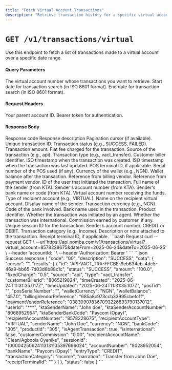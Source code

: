 ```yaml
---
title: "Fetch Virtual Account Transactions"
description: "Retrieve transaction history for a specific virtual account"
---
```



# `GET /v1/transactions/virtual`

<Note variant="info">
Use this endpoint to fetch a list of transactions made to a virtual account over a specific date range.
</Note>

#### Query Parameters

<ParamField query="virtual_account" type="string" required>
  The virtual account number whose transactions you want to retrieve.
</ParamField>

<ParamField query="dateFrom" type="string" required>
  Start date for transaction search (in ISO 8601 format).
</ParamField>

<ParamField query="dateTo" type="string" required>
  End date for transaction search (in ISO 8601 format).
</ParamField>

#### Request Headers

<ParamField header="accountId" type="string" required>
  Your parent account ID.
</ParamField>

<ParamField header="Authorization" type="string" required>
  Bearer token for authentication.
</ParamField>

#### Response Body

<ResponseField name="code" type="string" required>
  Response code
</ResponseField>

<ResponseField name="description" type="string" required>
  Response description
</ResponseField>

<ResponseField name="data" type="object">
  <Expandable title="object" defaultOpen="true">
    <ResponseField name="cursor" type="string">
      Pagination cursor (if available).
    </ResponseField>
    <ResponseField name="results" type="array">
      <Expandable title="Transaction Object" defaultOpen="true">
        <ResponseField name="id" type="string" required>
          Unique transaction ID.
        </ResponseField>
        <ResponseField name="status" type="string" required>
          Transaction status (e.g., SUCCESS, FAILED).
        </ResponseField>
        <ResponseField name="amount" type="string" required>
          Transaction amount.
        </ResponseField>
        <ResponseField name="fixedCharge" type="string">
          Flat fee charged for the transaction.
        </ResponseField>
        <ResponseField name="source" type="string">
          Source of the transaction (e.g., api).
        </ResponseField>
        <ResponseField name="type" type="string">
          Transaction type (e.g., vact_transfer).
        </ResponseField>
        <ResponseField name="customerBillerId" type="string">
          Customer biller identifier.
        </ResponseField>
        <ResponseField name="timeCreated" type="string">
          ISO timestamp when the transaction was created.
        </ResponseField>
        <ResponseField name="timeUpdated" type="string">
          ISO timestamp when the transaction was last updated.
        </ResponseField>
        <ResponseField name="posTid" type="string">
          POS terminal ID, if applicable.
        </ResponseField>
        <ResponseField name="posSerialNumber" type="string">
          Serial number of the POS used (if any).
        </ResponseField>
        <ResponseField name="walletCurrency" type="string">
          Currency of the wallet (e.g., NGN).
        </ResponseField>
        <ResponseField name="walletBalance" type="string">
          Wallet balance after the transaction.
        </ResponseField>
        <ResponseField name="billingVendorReference" type="string">
          Reference from billing vendor.
        </ResponseField>
        <ResponseField name="paymentVendorReference" type="string">
          Reference from payment vendor.
        </ResponseField>
        <ResponseField name="userId" type="string">
          ID of the user that initiated the transaction.
        </ResponseField>
        <ResponseField name="ktaSenderName" type="string">
          Full name of the sender (from KTA).
        </ResponseField>
        <ResponseField name="ktaSenderAccountNumber" type="string">
          Sender's account number (from KTA).
        </ResponseField>
        <ResponseField name="ktaSenderBankCode" type="string">
          Sender's bank name or code (from KTA).
        </ResponseField>
        <ResponseField name="recipientAccountNumber" type="string">
          Virtual account number receiving the funds.
        </ResponseField>
        <ResponseField name="recipientAccountType" type="string">
          Type of recipient account (e.g., VIRTUAL).
        </ResponseField>
        <ResponseField name="recipientAccountName" type="string">
          Name on the recipient virtual account.
        </ResponseField>
        <ResponseField name="senderName" type="string">
          Display name of the sender.
        </ResponseField>
        <ResponseField name="currency" type="string">
          Transaction currency (e.g., NGN).
        </ResponseField>
        <ResponseField name="bankCode" type="string">
          Code of the bank involved.
        </ResponseField>
        <ResponseField name="bankName" type="string">
          Bank name used in the transaction.
        </ResponseField>
        <ResponseField name="productId" type="string">
          Product identifier.
        </ResponseField>
        <ResponseField name="isAgentTransaction" type="boolean">
          Whether the transaction was initiated by an agent.
        </ResponseField>
        <ResponseField name="isInternational" type="boolean">
          Whether the transaction was international.
        </ResponseField>
        <ResponseField name="customerCommission" type="string">
          Commission earned by customer, if any.
        </ResponseField>
        <ResponseField name="sessionId" type="string">
          Unique session ID for the transaction.
        </ResponseField>
        <ResponseField name="accountNumber" type="string">
          Sender’s account number.
        </ResponseField>
        <ResponseField name="entryType" type="string">
          CREDIT or DEBIT.
        </ResponseField>
        <ResponseField name="transactionCategory" type="string">
          Transaction category (e.g., Income).
        </ResponseField>
        <ResponseField name="narration" type="string">
          Description or note attached to the transaction.
        </ResponseField>
        <ResponseField name="receiptTerminalId" type="string">
          Receipt terminal ID, if applicable.
        </ResponseField>
      </Expandable>
    </ResponseField>
  </Expandable>
</ResponseField>


<RequestExample>
```bash Request
curl --request GET \
--url'https://api.nomba.com/v1/transactions/virtual?virtual_account=8578228675&dateFrom=2025-06-24&dateTo=2025-06-25' \
--header 'accountId: <your-account-id>' \
--header 'Authorization: Bearer <your-token>'
```
</RequestExample>

<ResponseExample>
```json Success response
{
    "code": "00",
    "description": "SUCCESS",
    "data": {
        "cursor": "",
        "results": [
            {
                "id": "API-VACT_TRA-FFCBE-9eb634eb-4dc5-46a9-bb65-7d03d6b88c1c",
                "status": "SUCCESS",
                "amount": "100.0",
                "fixedCharge": "0.5",
                "source": "api",
                "type": "vact_transfer",
                "customerBillerId": "8065219824",
                "timeCreated": "2025-06-24T11:31:35.017Z",
                "timeUpdated": "2025-06-24T11:31:35.107Z",
                "posTid": "",
                "posSerialNumber": "",
                "walletCurrency": "NGN",
                "walletBalance": "457.0",
                "billingVendorReference": "685a8c973ccb33995cbefc1f",
                "paymentVendorReference": "038309078367093226893790137012",
                "userId": "***",
                "ktaSenderName": "John doe",
                "ktaSenderAccountNumber": "8068952954",
                "ktaSenderBankCode": "Paycom (Opay)",
                "recipientAccountNumber": "8578228675",
                "recipientAccountType": "VIRTUAL",
                "senderName": "John Doe",
                "currency": "NGN",
                "bankCode": "305",
                "productId": "305",
                "isAgentTransaction": true,
                "isInternational": false,
                "customerCommission": "0.00",
                "recipientAccountName": "Clean/Agboola Oyenike",
                "sessionId": "100004250624113131135397696024",
                "accountNumber": "8028952054",
                "bankName": "Paycom (Opay)",
                "entryType": "CREDIT",
                "transactionCategory": "Income",
                "narration": "Transfer from John Doe",
                "receiptTerminalId": ""
            }
        ]
    },
    "status": false
}
```
</ResponseExample>
